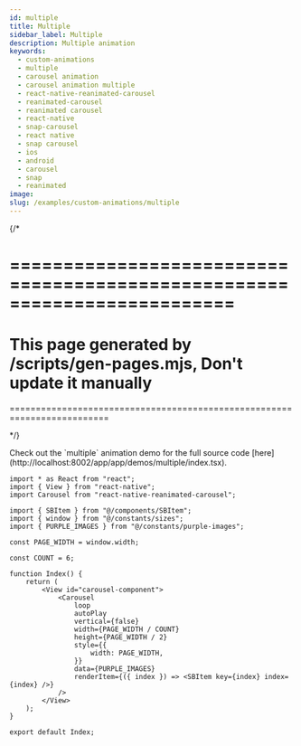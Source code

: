 ```yaml
---
id: multiple
title: Multiple
sidebar_label: Multiple
description: Multiple animation
keywords:
  - custom-animations
  - multiple
  - carousel animation
  - carousel animation multiple
  - react-native-reanimated-carousel
  - reanimated-carousel
  - reanimated carousel
  - react-native
  - snap-carousel
  - react native
  - snap carousel
  - ios
  - android
  - carousel
  - snap
  - reanimated
image:
slug: /examples/custom-animations/multiple
---
```


{/* 

=========================================================================
=========================================================================
This page generated by /scripts/gen-pages.mjs, Don't update it manually 
=========================================================================
=========================================================================

*/}


<Callout emoji="👾">
  Check out the `multiple` animation demo for the full source code [here](http://localhost:8002/app/app/demos/multiple/index.tsx).
</Callout>


<Page pagePath='/demos/custom-animations/multiple' />

```tsx copy
import * as React from "react";
import { View } from "react-native";
import Carousel from "react-native-reanimated-carousel";

import { SBItem } from "@/components/SBItem";
import { window } from "@/constants/sizes";
import { PURPLE_IMAGES } from "@/constants/purple-images";

const PAGE_WIDTH = window.width;

const COUNT = 6;

function Index() {
	return (
		<View id="carousel-component">
			<Carousel
				loop
				autoPlay
				vertical={false}
				width={PAGE_WIDTH / COUNT}
				height={PAGE_WIDTH / 2}
				style={{
					width: PAGE_WIDTH,
				}}
				data={PURPLE_IMAGES}
				renderItem={({ index }) => <SBItem key={index} index={index} />}
			/>
		</View>
	);
}

export default Index;

```